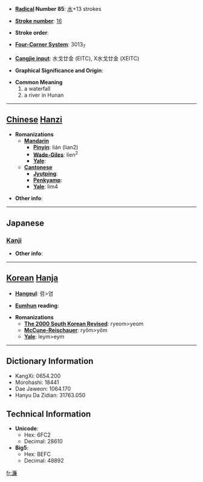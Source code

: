* '''[[Wiktionary:Chinese radical index| Radical]] Number 85''': [[Wiktionary:Chinese radical index 水|水]]+13 strokes

* '''[[Wiktionary:Chinese total strokes index|Stroke number]]''': [[Wiktionary:Chinese total strokes index 16|16]]

* '''Stroke order''': 

* '''[[Wiktionary:Chinese four corner index|Four-Corner System]]''': 3013<sub>7</sub>

* '''[[Wiktionary:Chinese Cangjie index|Cangjie input]]''': 水戈廿金 (EITC), X水戈廿金 (XEITC)

* '''Graphical Significance and Origin''': 

* '''Common Meaning'''
*#a waterfall
*# a river in Hunan


----

== [[Chinese]] [[Hanzi]] ==

* '''Romanizations'''
** '''[[Mandarin]]'''
*** '''[[Pinyin]]''': lián (lian2)
*** '''[[Wade-Giles]]''': lien<sup>2</sup>
*** '''[[Yale]]''': 
** '''[[Cantonese]]'''
*** '''[[Jyutping]]''':
*** '''[[Penkyamp]]''': 
*** '''[[Yale]]''': lim4

* '''Other info''': 

----

==Japanese==
===[[Kanji]]===
{{kanji|on readings=[[れん]] (ren), [[でん]] (den)
|kun readings=[[うすい]] (usui), [[まじえる]] (majieru)
}}

* '''Other info''':  

----

== [[Korean]] [[Hanja]] ==

* '''[[Hangeul]]''': 렴>염

* '''[[Eumhun]] reading''': 

* '''Romanizations'''
** '''[[The 2000 South Korean Revised Romanization|The 2000 South Korean Revised]]''': ryeom>yeom
** '''[[McCune-Reischauer]]''': ryŏm>yŏm
** '''[[Yale]]''': leym>eym

----

== Dictionary Information ==

* KangXi: 0654.200
* Morohashi: 18441
* Dae Jaweon: 1064.170
* Hanyu Da Zidian: 31763.050

== Technical Information ==

* '''Unicode''':
** Hex: 6FC2
** Decimal: 28610
* '''Big5''':
** Hex: BEFC
** Decimal: 48892

[[fr:濂]]